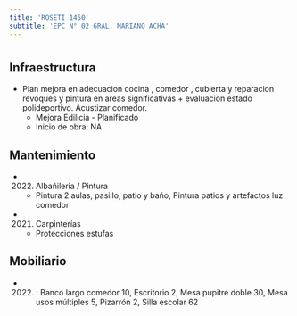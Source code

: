 ```yaml
---
title: 'ROSETI 1450'
subtitle: 'EPC N° 02 GRAL. MARIANO ACHA'
---
```


#
## Infraestructura

* Plan mejora en   adecuacion   cocina , comedor ,  cubierta  y reparacion revoques y pintura en areas significativas + evaluacion estado polideportivo. Acustizar comedor. 
    + Mejora Edilicia - Planificado 
    + Inicio de obra: NA 






## Mantenimiento

*  (2022) Albañileria / Pintura 
    + Pintura 2 aulas, pasillo, patio y baño, Pintura patios y artefactos luz comedor

*  (2021) Carpinterías 
    + Protecciones estufas





## Mobiliario

*  (2022) : Banco largo comedor 10, Escritorio 2, Mesa pupitre doble 30, Mesa usos múltiples 5, Pizarrón 2, Silla escolar 62 



